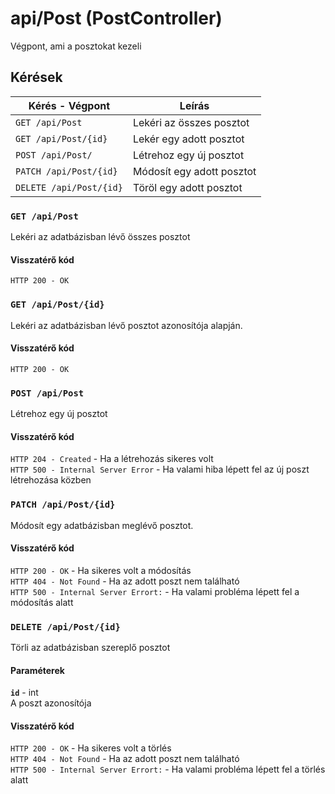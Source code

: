 # api/Post (PostController)
Végpont, ami a posztokat kezeli

## Kérések
| Kérés - Végpont | Leírás |
| --------------- | ------ |
| `GET /api/Post` | Lekéri az összes posztot |
| `GET /api/Post/{id}` | Lekér egy adott posztot |
| `POST /api/Post/` | Létrehoz egy új posztot |
| `PATCH /api/Post/{id}` | Módosít egy adott posztot |
| `DELETE /api/Post/{id}` | Töröl egy adott posztot |

### `GET /api/Post`
Lekéri az adatbázisban lévő összes posztot

#### Visszatérő kód
`HTTP 200 - OK`

### `GET /api/Post/{id}`
Lekéri az adatbázisban lévő posztot azonosítója alapján.

#### Visszatérő kód
`HTTP 200 - OK`

### `POST /api/Post`
Létrehoz egy új posztot

#### Visszatérő kód
`HTTP 204 - Created` - Ha a létrehozás sikeres volt<br/>
`HTTP 500 - Internal Server Error` - Ha valami hiba lépett fel az új poszt létrehozása közben

### `PATCH /api/Post/{id}`
Módosít egy adatbázisban meglévő posztot.


#### Visszatérő kód
`HTTP 200 - OK` - Ha sikeres volt a módosítás <br/>
`HTTP 404 - Not Found` - Ha az adott poszt nem található<br/>
`HTTP 500 - Internal Server Errort:` - Ha valami probléma lépett fel a módosítás alatt

### `DELETE /api/Post/{id}`
Törli az adatbázisban szereplő posztot

#### Paraméterek
**`id`** - int <br/>
A poszt azonosítója

#### Visszatérő kód
`HTTP 200 - OK` - Ha sikeres volt a törlés<br/>
`HTTP 404 - Not Found` - Ha az adott poszt nem található<br/>
`HTTP 500 - Internal Server Errort:` - Ha valami probléma lépett fel a törlés alatt